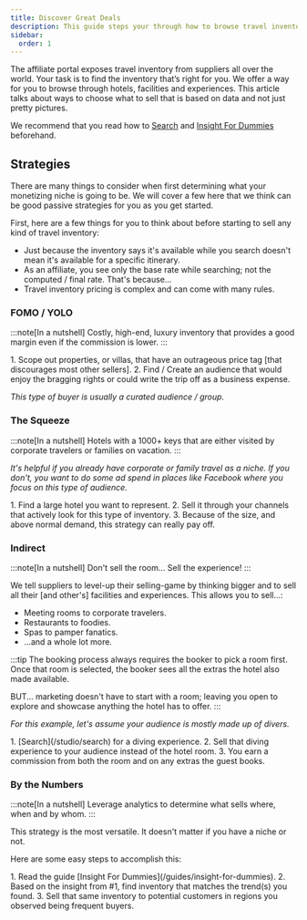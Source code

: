 ```yaml
---
title: Discover Great Deals
description: This guide steps your through how to browse travel inventory in order to find what you want to sell.
sidebar:
  order: 1
---
```



The affiliate portal exposes travel inventory from suppliers all over the world. Your task is to find the inventory that’s right for you. We offer a way for you to browse through hotels, facilities and experiences. This article talks about ways to choose what to sell that is based on data and not just pretty pictures.

We recommend that you read how to [Search](/studio/search) and [Insight For Dummies](/guides/insight-for-dummies) beforehand.

## Strategies

There are many things to consider when first determining what your monetizing niche is going to be. We will cover a few here that we think can be good passive strategies for you as you get started.

First, here are a few things for you to think about before starting to sell any kind of travel inventory:

- Just because the inventory says it's available while you search doesn't mean it's available for a specific itinerary.
- As an affiliate, you see only the base rate while searching; not the computed / final rate. That's because...
- Travel inventory pricing is complex and can come with many rules.

### FOMO / YOLO

:::note[In a nutshell]
Costly, high-end, luxury inventory that provides a good margin even if the commission is lower.
:::

<Steps>
1. Scope out properties, or villas, that have an outrageous price tag [that discourages most other sellers].
2. Find / Create an audience that would enjoy the bragging rights or could write the trip off as a business expense.
</Steps>

*This type of buyer is usually a curated audience / group.*

### The Squeeze

:::note[In a nutshell]
Hotels with a 1000+ keys that are either visited by corporate travelers or families on vacation.
:::

*It's helpful if you already have corporate or family travel as a niche. If you don't, you want to do some ad spend in places like Facebook where you focus on this type of audience.*

<Steps>
1. Find a large hotel you want to represent.
2. Sell it through your channels that actively look for this type of inventory.
3. Because of the size, and above normal demand, this strategy can really pay off.
</Steps>

### Indirect

:::note[In a nutshell]
Don't sell the room... Sell the experience!
:::

We tell suppliers to level-up their selling-game by thinking bigger and to sell all their [and other's] facilities and experiences. This allows you to sell...:

- Meeting rooms to corporate travelers.
- Restaurants to foodies.
- Spas to pamper fanatics.
- ...and a whole lot more.

:::tip
The booking process always requires the booker to pick a room first. Once that room is selected, the booker sees all the extras the hotel also made available. 

BUT... marketing doesn't have to start with a room; leaving you open to explore and showcase anything the hotel has to offer.
:::

*For this example, let's assume your audience is mostly made up of divers.*

<Steps>
1. [Search](/studio/search) for a diving experience.
2. Sell that diving experience to your audience instead of the hotel room.
3. You earn a commission from both the room and on any extras the guest books.
</Steps>

### By the Numbers

:::note[In a nutshell]
Leverage analytics to determine what sells where, when and by whom.
:::

This strategy is the most versatile. It doesn't matter if you have a niche or not.

Here are some easy steps to accomplish this:

<Steps>
1. Read the guide [Insight For Dummies](/guides/insight-for-dummies).
2. Based on the insight from #1, find inventory that matches the trend(s) you found.
3. Sell that same inventory to potential customers in regions you observed being frequent buyers.
</Steps>

